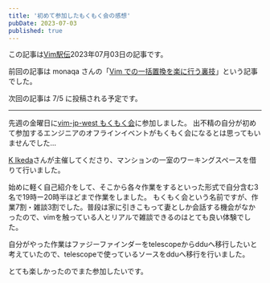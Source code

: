 ```yaml
---
title: '初めて参加したもくもく会の感想'
pubDate: 2023-07-03
published: true
---
```



この記事は[Vim駅伝](https://vim-jp.org/ekiden/)2023年07月03日の記事です。

前回の記事は monaqa さんの「[Vim での一括置換を楽に行う裏技](https://zenn.dev/vim_jp/articles/2023-06-30-vim-substitute-tips)」という記事でした。

次回の記事は 7/5 に投稿される予定です。

---

先週の金曜日に[vim-jp-west もくもく会](https://connpass.com/event/286280/)に参加しました。
出不精の自分が初めて参加するエンジニアのオフラインイベントがもくもく会になるとは思ってもいませんでした...

[K Ikeda](https://github.com/makizo)さんが主催してくださり、マンションの一室のワーキングスペースを借りて行いました。


始めに軽く自己紹介をして、そこから各々作業をするといった形式で自分含む3名で19時ー20時半ほどまで作業をしました。
もくもく会という名前ですが、作業7割・雑談3割でした。普段は家に引きこもって妻としか会話する機会がなかったので、vimを触っている人とリアルで雑談できるのはとても良い体験でした。

自分がやった作業はファジーファインダーをtelescopeからdduへ移行したいと考えていたので、telescopeで使っているソースをdduへ移行を行いました。

とても楽しかったのでまた参加したいです。
